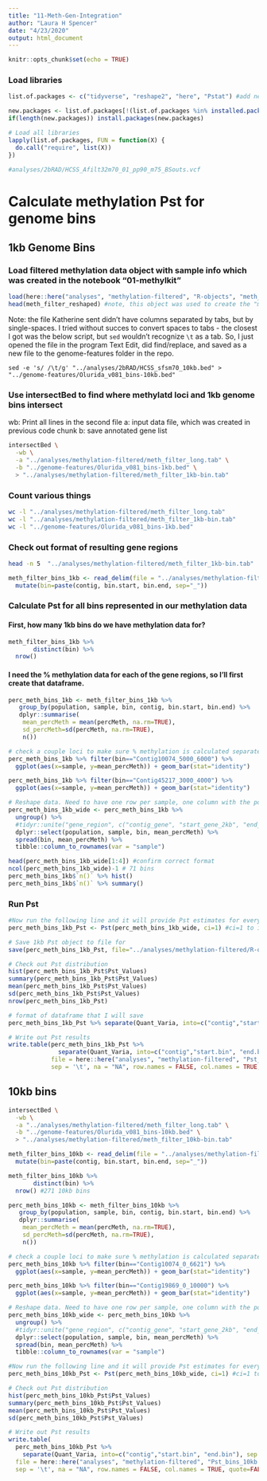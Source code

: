 ```yaml
---
title: "11-Meth-Gen-Integration"
author: "Laura H Spencer"
date: "4/23/2020"
output: html_document
---
```


```r
knitr::opts_chunk$set(echo = TRUE)
```

### Load libraries

```r
list.of.packages <- c("tidyverse", "reshape2", "here", "Pstat") #add new libraries here 

new.packages <- list.of.packages[!(list.of.packages %in% installed.packages()[,"Package"])]
if(length(new.packages)) install.packages(new.packages)

# Load all libraries 
lapply(list.of.packages, FUN = function(X) {
  do.call("require", list(X)) 
})
```

```r
#analyses/2bRAD/HCSS_Afilt32m70_01_pp90_m75_BSouts.vcf
```

# Calculate methylation Pst for genome bins 

## 1kb Genome Bins 

### Load filtered methylation data object with sample info which was created in the notebook "01-methylkit" 

```r
load(here::here("analyses", "methylation-filtered", "R-objects", "meth_filter_reshaped")) 
head(meth_filter_reshaped) #note, this object was used to create the "meth_filter_long.tab" file, so same content  
```

Note: the file Katherine sent didn't have columns separated by tabs, but by single-spaces. I tried without succes to convert spaces to tabs - the closest I got was the below script, but `sed` wouldn't recognize `\t` as a tab. So, I just opened the file in the program Text Edit, did find/replace, and saved as a new file to the genome-features folder in the repo. 

`sed -e 's/ /\t/g' "../analyses/2bRAD/HCSS_sfsm70_10kb.bed" > "../genome-features/Olurida_v081_bins-10kb.bed"`

### Use intersectBed to find where methylatd loci and 1kb genome bins intersect
  
  wb: Print all lines in the second file
  a: input data file, which was created in previous code chunk
  b: save annotated gene list

```bash
intersectBed \
  -wb \
  -a "../analyses/methylation-filtered/meth_filter_long.tab" \
  -b "../genome-features/Olurida_v081_bins-1kb.bed" \
  > "../analyses/methylation-filtered/meth_filter_1kb-bin.tab"
```

### Count various things 

```bash
wc -l "../analyses/methylation-filtered/meth_filter_long.tab"
wc -l "../analyses/methylation-filtered/meth_filter_1kb-bin.tab" 
wc -l "../genome-features/Olurida_v081_bins-1kb.bed"
```

### Check out format of resulting gene regions 

```bash
head -n 5  "../analyses/methylation-filtered/meth_filter_1kb-bin.tab" 
```


```r
meth_filter_bins_1kb <- read_delim(file = "../analyses/methylation-filtered/meth_filter_1kb-bin.tab", delim = "\t", col_names = c(colnames(meth_filter_reshaped), "contig", "bin.start", "bin.end")) %>% 
  mutate(bin=paste(contig, bin.start, bin.end, sep="_"))
```


### Calculate Pst for all bins represented in our methylation data 

#### First, how many 1kb bins do we have methylation data for? 

```r
meth_filter_bins_1kb %>% 
       distinct(bin) %>%
  nrow()
```

#### I need the % methylation data for each of the gene regions, so I'll first create that dataframe. 

```r
perc_meth_bins_1kb <- meth_filter_bins_1kb %>% 
   group_by(population, sample, bin, contig, bin.start, bin.end) %>%
   dplyr::summarise(
    mean_percMeth = mean(percMeth, na.rm=TRUE),
    sd_percMeth=sd(percMeth, na.rm=TRUE),
    n())  

# check a couple loci to make sure % methylation is calculated separately for each sample and gene region 
perc_meth_bins_1kb %>% filter(bin=="Contig10074_5000_6000") %>%
  ggplot(aes(x=sample, y=mean_percMeth)) + geom_bar(stat="identity")

perc_meth_bins_1kb %>% filter(bin=="Contig45217_3000_4000") %>%
  ggplot(aes(x=sample, y=mean_percMeth)) + geom_bar(stat="identity")

# Reshape data. Need to have one row per sample, one column with the population, and separate columns with each gene region with % methylation. 
perc_meth_bins_1kb_wide <- perc_meth_bins_1kb %>% 
  ungroup() %>%
  #tidyr::unite("gene_region", c("contig_gene", "start_gene_2kb", "end_gene_2kb"), sep = "_", remove = FALSE) %>%
  dplyr::select(population, sample, bin, mean_percMeth) %>%
  spread(bin, mean_percMeth) %>%
  tibble::column_to_rownames(var = "sample")

head(perc_meth_bins_1kb_wide[1:4]) #confirm correct format 
ncol(perc_meth_bins_1kb_wide)-1 # 71 bins
perc_meth_bins_1kb$`n()` %>% hist()
perc_meth_bins_1kb$`n()` %>% summary()
```

### Run Pst 

```r
#Now run the following line and it will provide Pst estimates for every gene.
perc_meth_bins_1kb_Pst <- Pst(perc_meth_bins_1kb_wide, ci=1) #ci=1 to include 95% confidence interval calc 

# Save 1kb Pst object to file for 
save(perc_meth_bins_1kb_Pst, file="../analyses/methylation-filtered/R-objects/perc_meth_bins_1kb_Pst")

# Check out Pst distribution 
hist(perc_meth_bins_1kb_Pst$Pst_Values)
summary(perc_meth_bins_1kb_Pst$Pst_Values)
mean(perc_meth_bins_1kb_Pst$Pst_Values)
sd(perc_meth_bins_1kb_Pst$Pst_Values)
nrow(perc_meth_bins_1kb_Pst)

# format of dataframe that I will save 
perc_meth_bins_1kb_Pst %>% separate(Quant_Varia, into=c("contig","start.bin", "end.bin"), sep = "_", remove = FALSE) %>% noquote() %>% View()

# Write out Pst results 
write.table(perc_meth_bins_1kb_Pst %>% 
              separate(Quant_Varia, into=c("contig","start.bin", "end.bin"), sep = "_", remove = FALSE), 
            file = here::here("analyses", "methylation-filtered", "Pst_bins_1kb.tab"), 
            sep = '\t', na = "NA", row.names = FALSE, col.names = TRUE, quote=FALSE)
```



## 10kb bins 

```bash
intersectBed \
  -wb \
  -a "../analyses/methylation-filtered/meth_filter_long.tab" \
  -b "../genome-features/Olurida_v081_bins-10kb.bed" \
  > "../analyses/methylation-filtered/meth_filter_10kb-bin.tab"
```

```r
meth_filter_bins_10kb <- read_delim(file = "../analyses/methylation-filtered/meth_filter_10kb-bin.tab", delim = "\t", col_names = c(colnames(meth_filter_reshaped), "contig", "bin.start", "bin.end")) %>% 
  mutate(bin=paste(contig, bin.start, bin.end, sep="_"))

meth_filter_bins_10kb %>% 
       distinct(bin) %>%
  nrow() #271 10kb bins 

perc_meth_bins_10kb <- meth_filter_bins_10kb %>% 
   group_by(population, sample, bin, contig, bin.start, bin.end) %>%
   dplyr::summarise(
    mean_percMeth = mean(percMeth, na.rm=TRUE),
    sd_percMeth=sd(percMeth, na.rm=TRUE),
    n())  

# check a couple loci to make sure % methylation is calculated separately for each sample and gene region 
perc_meth_bins_10kb %>% filter(bin=="Contig10074_0_6621") %>%
  ggplot(aes(x=sample, y=mean_percMeth)) + geom_bar(stat="identity")

perc_meth_bins_10kb %>% filter(bin=="Contig19869_0_10000") %>%
  ggplot(aes(x=sample, y=mean_percMeth)) + geom_bar(stat="identity")

# Reshape data. Need to have one row per sample, one column with the population, and separate columns with each gene region with % methylation. 
perc_meth_bins_10kb_wide <- perc_meth_bins_10kb %>% 
  ungroup() %>%
  #tidyr::unite("gene_region", c("contig_gene", "start_gene_2kb", "end_gene_2kb"), sep = "_", remove = FALSE) %>%
  dplyr::select(population, sample, bin, mean_percMeth) %>%
  spread(bin, mean_percMeth) %>%
  tibble::column_to_rownames(var = "sample")

#Now run the following line and it will provide Pst estimates for every gene.
perc_meth_bins_10kb_Pst <- Pst(perc_meth_bins_10kb_wide, ci=1) #ci=1 to include 95% confidence interval calc 

# Check out Pst distribution 
hist(perc_meth_bins_10kb_Pst$Pst_Values)
summary(perc_meth_bins_10kb_Pst$Pst_Values)
mean(perc_meth_bins_10kb_Pst$Pst_Values)
sd(perc_meth_bins_10kb_Pst$Pst_Values)

# Write out Pst results 
write.table(
  perc_meth_bins_10kb_Pst %>% 
    separate(Quant_Varia, into=c("contig","start.bin", "end.bin"), sep = "_", remove = FALSE), 
  file = here::here("analyses", "methylation-filtered", "Pst_bins_10kb.tab"), 
  sep = '\t', na = "NA", row.names = FALSE, col.names = TRUE, quote=FALSE)
```